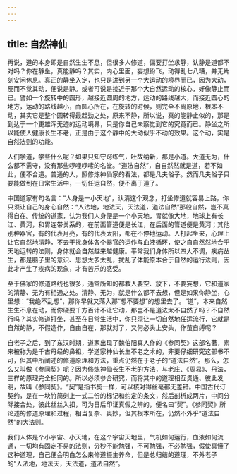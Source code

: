 ```yaml
---
---
---
```

title: 自然神仙
---




再说，道的本身即是自然生生不息，但很多人修道，偏要打坐求静，认静是道都不对吗？你在静坐，真能静吗？其实，内心里面，妄想纷飞，动得乱七八糟，并无片刻安闲休息。真正的静坐入定，也只是进到另一个大运动的境界而已，因为大动，反而不觉其动，便说是静。或者可说是接近于那个大自然运动的核心，好像静止而已。譬如一个旋转中的圆形，越接近圆周的地方，运动的路线越大，而接近圆心的地方，运动的路线越小，而圆心所在，在旋转的时候，则完全不离原地，根本不动，其实它是整个圆转得最起劲之处，原来不静，所以说，真的能静止似的，那是到达于一个更雄浑无迹的运动境界，只是你自己未察觉到它的究竟而已。静坐之所以能使人健康长生不老，正是由于这个静中的大动似乎不动的效果。这个动，实是自然法则的功能。

人们学道，学些什么呢？如果只知守窍练气，吐故纳新，那是小道。大道无为，什么都不需守，没有那些啰哩啰嗦的名堂。“道法自然”，自自然然就是道，若不如此，便不合道。普通的人，照修炼神仙家的看法，都是凡夫俗子。然而凡夫俗子只要能做到在日常生活中，一切任运自然，便不离于道了。

中国道家有句名言：“人身是一小天地”，认清这个观念，打坐修道就容易上路，你只须让自己的身心自然：“人法地，地法天，天法道，道法自然”那般自然，岂不真得自在。传统的道家，认为我们人身便是一个小天地，胃就像大地，地球上有长江、黄河，和胃连带关系的，在前面管道便是长江，在后面的管道便是黄河；其他别种器官，有的代表月亮，有的代表太阳，都在不停地运动。人打起坐来，心理上让它自然地清静，不去干扰身体各个器官的运作与血液循环，使之自自然然地合乎天地运转的法则，身体就会自然越来越健康。平常我们身体所以四大不调，疾病丛生，都是脑子里的意识、思想太多太乱，扰乱了体能原本合于自然的运行法则，因此才产生了疾病的现象，才有苦乐的感受。

至于佛家的修道路线也很多，通常所知的都教人要空、放下，不要妄想，它和道家的清静、无为有相通之处。清静、无为，就是什么都不去想，但是如果你静坐，心里想：“我绝不乱想”，那你早就又落入那“想不要想”的想里去了。“道”，本来自然生生不息在动，而你硬要千方百计不让它动，那岂不是道法太不自然了吗？不自然行吗？其实修道打坐，甚至在日常生活中，你只须让一切自然地任运流行，它就是自然的静，不假造作，自由自在，那就对了，又何必头上安头，作茧自缚呢？

自老子之后，到了东汉时期，道家出现了魏伯阳真人作的《参同契》这部名著，素来被称为是千古丹经的鼻祖，学道家神仙长生不老之术的，非要仔细研究这部书不可，但其中所阐述的修道原理和方法，重点仍然在于老子的“道法自然”。那么，怎么又叫做《参同契》呢？因为修炼神仙长生不老的方法，与老庄、《周易》、丹法，三样的原理完全相同的。所以必须参合研究，而将其中的道理相互贯通、彼此发明，故叫《参同契》。“契”是指书契一样，可以核对得丝毫都无差错。中国古代订契约，是在一块竹简刻上一式二份的标记和约定的条文，然后剖析成两片，中间分际接合处，彼此丝丝入扣，可为日后印证真假之辨的，便名曰“契”。《参同契》所论述的修道原理和过程，相当复杂、奥妙，但其根本所在，仍然不外乎“道法自然”的大法则。

我们人体是个小宇宙、小天地，在这个宇宙天地里，气机如何运行，血液如何流通，一切均有固定不易的法则，分秒不能勉强，不可勉强，不必勉强，假使真懂了这种道理，自己便会明白怎么来修道摄生养命，但是总归结的道理，不外老子的“人法地，地法天，天法道，道法自然”。